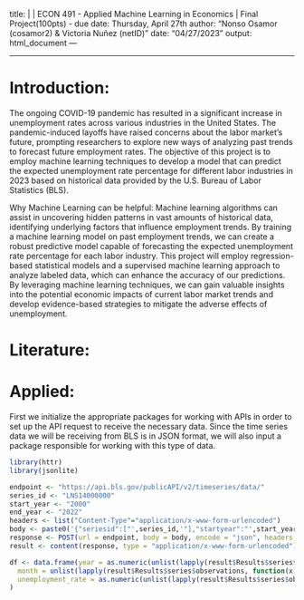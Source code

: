 title: \| \| ECON 491 - Applied Machine Learning in Economics \| Final Project(100pts) - due date: Thursday, April 27th author: "Nonso Osamor (cosamor2) & Victoria Nuñez (netID)" date: "04/27/2023" output: html_document ---

------------------------------------------------------------------------

# Introduction:

The ongoing COVID-19 pandemic has resulted in a significant increase in unemployment rates across various industries in the United States. The pandemic-induced layoffs have raised concerns about the labor market's future, prompting researchers to explore new ways of analyzing past trends to forecast future employment rates. The objective of this project is to employ machine learning techniques to develop a model that can predict the expected unemployment rate percentage for different labor industries in 2023 based on historical data provided by the U.S. Bureau of Labor Statistics (BLS).

Why Machine Learning can be helpful: Machine learning algorithms can assist in uncovering hidden patterns in vast amounts of historical data, identifying underlying factors that influence employment trends. By training a machine learning model on past employment trends, we can create a robust predictive model capable of forecasting the expected unemployment rate percentage for each labor industry. This project will employ regression-based statistical models and a supervised machine learning approach to analyze labeled data, which can enhance the accuracy of our predictions. By leveraging machine learning techniques, we can gain valuable insights into the potential economic impacts of current labor market trends and develop evidence-based strategies to mitigate the adverse effects of unemployment.

# Literature:







# Applied:

First we initialize the appropriate packages for working with APIs in order to set up the API request to receive the necessary data. Since the time series data we will be receiving from BLS is in JSON format, we will also input a package responsible for working with this type of data.

```r
library(httr)
library(jsonlite)

endpoint <- "https://api.bls.gov/publicAPI/v2/timeseries/data/"
series_id <- "LNS14000000"
start_year <- "2000"
end_year <- "2022"
headers <- list("Content-Type"="application/x-www-form-urlencoded")
body <- paste0('{"seriesid":["',series_id,'"],"startyear":"',start_year,'", "endyear":"',end_year,'"}')
response <- POST(url = endpoint, body = body, encode = "json", headers = headers)
result <- content(response, type = "application/x-www-form-urlencoded")

df <- data.frame(year = as.numeric(unlist(lapply(result$Results$series$observations, function(x) x$year))),
  month = unlist(lapply(result$Results$series$observations, function(x) x$period)),
  unemployment_rate = as.numeric(unlist(lapply(result$Results$series$observations, function(x) x$value)))
)





```

